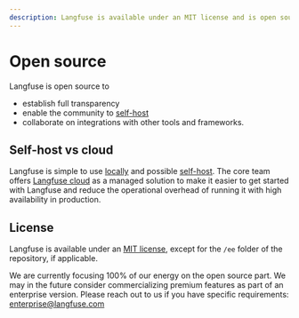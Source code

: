 ```yaml
---
description: Langfuse is available under an MIT license and is open source (except for some future enterprise features)
---
```


# Open source

Langfuse is open source to

- establish full transparency
- enable the community to [self-host](/docs/self-host)
- collaborate on integrations with other tools and frameworks.

## Self-host vs cloud

Langfuse is simple to use [locally](/docs/local) and possible [self-host](/docs/self-host). The core team offers [Langfuse cloud](/docs/cloud) as a managed solution to make it easier to get started with Langfuse and reduce the operational overhead of running it with high availability in production.

## License

Langfuse is available under an [MIT license](https://github.com/langfuse/langfuse/blob/main/LICENSE), except for the `/ee` folder of the repository, if applicable.

We are currently focusing 100% of our energy on the open source part. We may in the future consider commercializing premium features as part of an enterprise version. Please reach out to us if you have specific requirements: enterprise@langfuse.com
